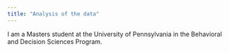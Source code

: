 ```yaml
---
title: "Analysis of the data"
---
```


I am a Masters student at the University of Pennsylvania in the Behavioral and Decision Sciences Program. 

